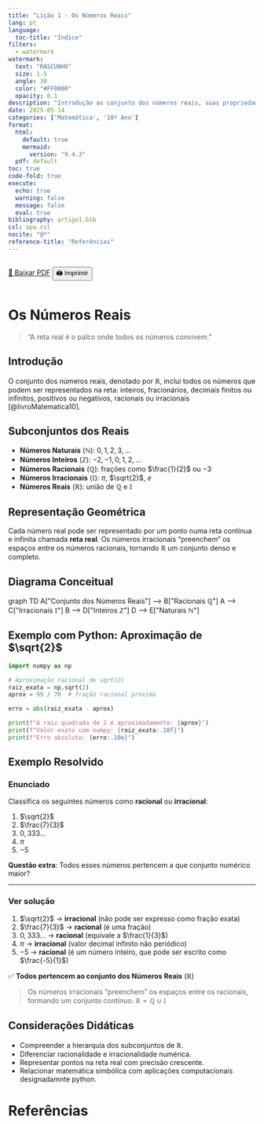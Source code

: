 ```yaml
---
title: "Lição 1 - Os Números Reais"
lang: pt
language:
  toc-title: "Índice"
filters:
  - watermark
watermark:
  text: "RASCUNHO"
  size: 1.5
  angle: 30
  color: "#FF0000"
  opacity: 0.1
description: "Introdução ao conjunto dos números reais, suas propriedades, subconjuntos e representações na reta real."
date: 2025-05-14
categories: ['Matemática', '10º Ano']
format:
  html:
    default: true
    mermaid:
      version: "9.4.3"
  pdf: default
toc: true
code-fold: true
execute:
  echo: true
  warning: false
  message: false
  eval: true
bibliography: artigo1.bib
csl: apa.csl
nocite: "@*"
reference-title: "Referências"
---
```


::: {.content-visible when-format="html"}
<div style="display: flex; gap: 1rem; margin-bottom: 1rem;">
  <a href="./index.pdf" target="_blank" class="btn btn-primary">📄 Baixar PDF</a>
  <button onclick="window.print()" class="btn btn-outline-secondary">🖨️ Imprimir</button>
</div>
:::

<div style="margin-top: 2rem;"></div>

# Os Números Reais

> “A reta real é o palco onde todos os números convivem.”

## Introdução

O conjunto dos números reais, denotado por $\mathbb{R}$, inclui todos os números que podem ser representados na reta: inteiros, fracionários, decimais finitos ou infinitos, positivos ou negativos, racionais ou irracionais [@livroMatematica10].

## Subconjuntos dos Reais

- **Números Naturais** ($\mathbb{N}$): $0, 1, 2, 3, \dots$
- **Números Inteiros** ($\mathbb{Z}$): $-2, -1, 0, 1, 2, \dots$
- **Números Racionais** ($\mathbb{Q}$): frações como $\frac{1}{2}$ ou $-3$
- **Números Irracionais** ($\mathbb{I}$): $\pi$, $\sqrt{2}$, $e$
- **Números Reais** ($\mathbb{R}$): união de $\mathbb{Q}$ e $\mathbb{I}$

## Representação Geométrica

Cada número real pode ser representado por um ponto numa reta contínua e infinita chamada **reta real**. Os números irracionais "preenchem" os espaços entre os números racionais, tornando $\mathbb{R}$ um conjunto denso e completo.

## Diagrama Conceitual

::: {.content-visible when-format="html"}

```{=html}
<div class="mermaid">
graph TD
  A["Conjunto dos Números Reais"] --> B["Racionais ℚ"]
  A --> C["Irracionais 𝕀"]
  B --> D["Inteiros ℤ"]
  D --> E["Naturais ℕ"]
</div>

<script src="https://cdn.jsdelivr.net/npm/mermaid@9.4.3/dist/mermaid.min.js"></script>
<script>
  mermaid.initialize({ startOnLoad: true });
</script>
```
:::

::: {.content-visible when-format="pdf"}

```{=latex}
\begin{center}
\includegraphics[width=0.7\linewidth]{diagrama1.png}
\end{center}
```
:::

## Exemplo com Python: Aproximação de $\sqrt{2}$

```python
import numpy as np

# Aproximação racional de sqrt(2)
raiz_exata = np.sqrt(2)
aprox = 99 / 70  # fração racional próxima

erro = abs(raiz_exata - aprox)

print(f"A raiz quadrada de 2 é aproximadamente: {aprox}")
print(f"Valor exato com numpy: {raiz_exata:.10f}")
print(f"Erro absoluto: {erro:.10e}")
```

## Exemplo Resolvido

### Enunciado

Classifica os seguintes números como **racional** ou **irracional**:

1. $\sqrt{2}$  
2. $\frac{7}{3}$  
3. $0,333\ldots$  
4. $\pi$  
5. $-5$

**Questão extra**: Todos esses números pertencem a que conjunto numérico maior?

---

::: {.callout-note collapse=true}
### Ver solução

1. $\sqrt{2}$ → **irracional** (não pode ser expresso como fração exata)  
2. $\frac{7}{3}$ → **racional** (é uma fração)  
3. $0,333\ldots$ → **racional** (equivale a $\frac{1}{3}$)  
4. $\pi$ → **irracional** (valor decimal infinito não periódico)  
5. $-5$ → **racional** (é um número inteiro, que pode ser escrito como $\frac{-5}{1}$)

✅ **Todos pertencem ao conjunto dos Números Reais** ($\mathbb{R}$)

> Os números irracionais “preenchem” os espaços entre os racionais, formando um conjunto contínuo: $\mathbb{R} = \mathbb{Q} \cup \mathbb{I}$

:::


## Considerações Didáticas

- Compreender a hierarquia dos subconjuntos de $\mathbb{R}$.
- Diferenciar racionalidade e irracionalidade numérica.
- Representar pontos na reta real com precisão crescente.
- Relacionar matemática simbólica com aplicações computacionais designadamnte python.

# Referências {.unnumbered}

